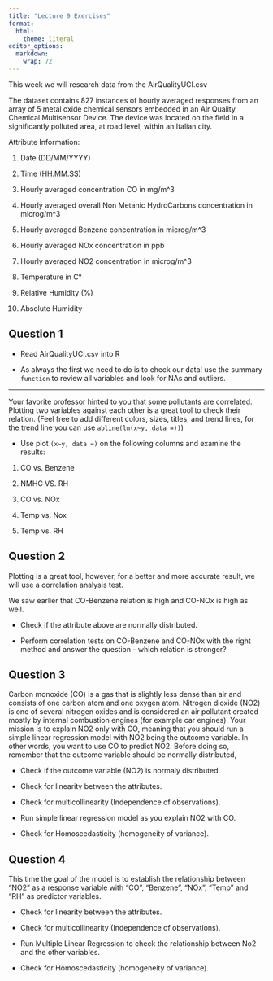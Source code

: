 ```yaml
---
title: "Lecture 9 Exercises"
format:
  html: 
    theme: literal
editor_options: 
  markdown: 
    wrap: 72
---
```


This week we will research data from the AirQualityUCI.csv

The dataset contains 827 instances of hourly averaged responses from an
array of 5 metal oxide chemical sensors embedded in an Air Quality
Chemical Multisensor Device. The device was located on the field in a
significantly polluted area, at road level, within an Italian city.

Attribute Information:

1.  Date (DD/MM/YYYY)

2.  Time (HH.MM.SS)

3.  Hourly averaged concentration CO in mg/m\^3

4.  Hourly averaged overall Non Metanic HydroCarbons concentration in
    microg/m\^3

5.  Hourly averaged Benzene concentration in microg/m\^3

6.  Hourly averaged NOx concentration in ppb

7.  Hourly averaged NO2 concentration in microg/m\^3

8.  Temperature in C°

9.  Relative Humidity (%)

10. Absolute Humidity

## Question 1

-   Read AirQualityUCI.csv into R

-   As always the first we need to do is to check our data! use the
    summary `function` to review all variables and look for NAs and
    outliers.

------------------------------------------------------------------------

Your favorite professor hinted to you that some pollutants are
correlated. Plotting two variables against each other is a great tool to
check their relation. (Feel free to add different colors, sizes, titles, and trend lines, for the trend line you can use `abline(lm(x~y, data =))`)

-   Use plot `(x~y, data =)` on the following columns and examine the results:

1.  CO vs. Benzene

2.  NMHC VS. RH

3.  CO vs. NOx

4.  Temp vs. Nox

5.  Temp vs. RH

## Question 2

Plotting is a great tool, however, for a better and more accurate
result, we will use a correlation analysis test.

We saw earlier that CO-Benzene relation is high and CO-NOx is high as
well.

-   Check if the attribute above are normally distributed.

-   Perform correlation tests on CO-Benzene and CO-NOx with the
    right method and answer the question - which relation is stronger?

## Question 3

Carbon monoxide (CO) is a gas that is slightly less dense than air and
consists of one carbon atom and one oxygen atom. Nitrogen dioxide (NO2)
is one of several nitrogen oxides and is considered an air pollutant
created mostly by internal combustion engines (for example car engines).
Your mission is to explain NO2 only with CO, meaning that you should run
a simple linear regression model with NO2 being the outcome variable. In
other words, you want to use CO to predict NO2. Before doing so,
remember that the outcome variable should be normally distributed,

-   Check if the outcome variable (NO2) is normaly distributed.

-   Check for linearity between the attributes.

-   Check for multicollinearity (Independence of observations).

-   Run simple linear regression model as you explain NO2 with CO.

-   Check for Homoscedasticity (homogeneity of variance).


## Question 4

This time the goal of the model is to establish the relationship between
"NO2" as a response variable with "CO", "Benzene", "NOx", "Temp" and
"RH" as predictor variables.

-   Check for linearity between the attributes.

-   Check for multicollinearity (Independence of observations).

-   Run Multiple Linear Regression to check the relationship between No2
    and the other variables.

-   Check for Homoscedasticity (homogeneity of variance).

